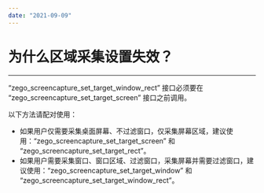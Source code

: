 ```yaml
---
date: "2021-09-09"
---
```

# 为什么区域采集设置失效？
---

“zego_screencapture_set_target_window_rect” 接口必须要在 “zego_screencapture_set_target_screen” 接口之前调用。

<div class = 'mk-warning'>

以下方法请配对使用：
- 如果用户仅需要采集桌面屏幕、不过滤窗口，仅采集屏幕区域，建议使用：“zego_screencapture_set_target_screen” 和 “zego_screencapture_set_target_rect”。
- 如果用户需要采集窗口、窗口区域、过滤窗口，采集屏幕并需要过滤窗口，建议使用：“zego_screencapture_set_target_window” 和 “zego_screencapture_set_target_window_rect”。
</div> 